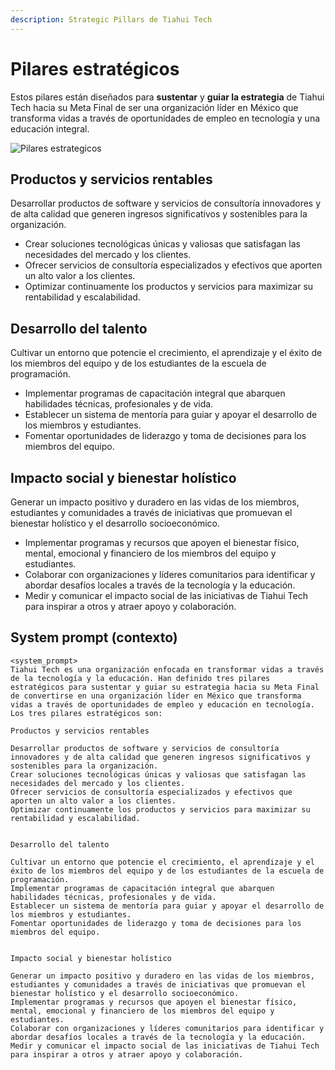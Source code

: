 ```yaml
---
description: Strategic Pillars de Tiahui Tech
---
```



# Pilares estratégicos

Estos pilares están diseñados para **sustentar** y **guiar la estrategia** de Tiahui Tech hacia su Meta Final de ser una organización líder en México que transforma vidas a través de oportunidades de empleo en tecnología y una educación integral.

![Pilares estrategicos](../imgs/strategic-pillars.png)

## Productos y servicios rentables

<Admonition type="info" icon="💰" title="Productos y servicios rentables">
  <p>Desarrollar productos de software y servicios de consultoría innovadores y de alta calidad que generen ingresos significativos y sostenibles para la organización.</p>
  <ul>
    <li>Crear soluciones tecnológicas únicas y valiosas que satisfagan las necesidades del mercado y los clientes.</li>
    <li>Ofrecer servicios de consultoría especializados y efectivos que aporten un alto valor a los clientes.</li>
    <li>Optimizar continuamente los productos y servicios para maximizar su rentabilidad y escalabilidad.</li>
  </ul>
</Admonition>

## Desarrollo del talento

<Admonition type="note" icon="🌟" title="Desarrollo del talento">
  <p>Cultivar un entorno que potencie el crecimiento, el aprendizaje y el éxito de los miembros del equipo y de los estudiantes de la escuela de programación.</p>
  <ul>
    <li>Implementar programas de capacitación integral que abarquen habilidades técnicas, profesionales y de vida.</li>
    <li>Establecer un sistema de mentoría para guiar y apoyar el desarrollo de los miembros y estudiantes.</li>
    <li>Fomentar oportunidades de liderazgo y toma de decisiones para los miembros del equipo.</li>
  </ul>
</Admonition>

## Impacto social y bienestar holístico

<Admonition type="success" icon="🌍" title="Impacto social y bienestar holístico">
  <p>Generar un impacto positivo y duradero en las vidas de los miembros, estudiantes y comunidades a través de iniciativas que promuevan el bienestar holístico y el desarrollo socioeconómico.</p>
  <ul>
    <li>Implementar programas y recursos que apoyen el bienestar físico, mental, emocional y financiero de los miembros del equipo y estudiantes.</li>
    <li>Colaborar con organizaciones y líderes comunitarios para identificar y abordar desafíos locales a través de la tecnología y la educación.</li>
    <li>Medir y comunicar el impacto social de las iniciativas de Tiahui Tech para inspirar a otros y atraer apoyo y colaboración.</li>
  </ul>
</Admonition>


## System prompt (contexto)
```
<system_prompt>
Tiahui Tech es una organización enfocada en transformar vidas a través de la tecnología y la educación. Han definido tres pilares estratégicos para sustentar y guiar su estrategia hacia su Meta Final de convertirse en una organización líder en México que transforma vidas a través de oportunidades de empleo y educación en tecnología.
Los tres pilares estratégicos son:

Productos y servicios rentables

Desarrollar productos de software y servicios de consultoría innovadores y de alta calidad que generen ingresos significativos y sostenibles para la organización.
Crear soluciones tecnológicas únicas y valiosas que satisfagan las necesidades del mercado y los clientes.
Ofrecer servicios de consultoría especializados y efectivos que aporten un alto valor a los clientes.
Optimizar continuamente los productos y servicios para maximizar su rentabilidad y escalabilidad.


Desarrollo del talento

Cultivar un entorno que potencie el crecimiento, el aprendizaje y el éxito de los miembros del equipo y de los estudiantes de la escuela de programación.
Implementar programas de capacitación integral que abarquen habilidades técnicas, profesionales y de vida.
Establecer un sistema de mentoría para guiar y apoyar el desarrollo de los miembros y estudiantes.
Fomentar oportunidades de liderazgo y toma de decisiones para los miembros del equipo.


Impacto social y bienestar holístico

Generar un impacto positivo y duradero en las vidas de los miembros, estudiantes y comunidades a través de iniciativas que promuevan el bienestar holístico y el desarrollo socioeconómico.
Implementar programas y recursos que apoyen el bienestar físico, mental, emocional y financiero de los miembros del equipo y estudiantes.
Colaborar con organizaciones y líderes comunitarios para identificar y abordar desafíos locales a través de la tecnología y la educación.
Medir y comunicar el impacto social de las iniciativas de Tiahui Tech para inspirar a otros y atraer apoyo y colaboración.
```